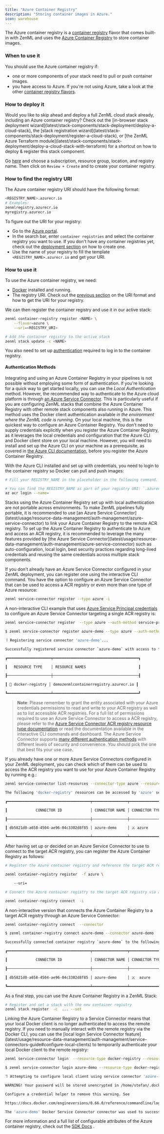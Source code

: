 ```yaml
---
title: "Azure Container Registry"
description: "Storing container images in Azure."
icon: warehouse
---
```


The Azure container registry is a [container registry](latest/stack-components/container-registries) flavor that comes built-in with ZenML and uses the [Azure Container Registry](https://azure.microsoft.com/en-us/services/container-registry/) to store container images.

### When to use it

You should use the Azure container registry if:

* one or more components of your stack need to pull or push container images.
* you have access to Azure. If you're not using Azure, take a look at the other [container registry flavors](latest/stack-components/container-registries#container-registry-flavors).

### How to deploy it

<Info>
    Would you like to skip ahead and deploy a full ZenML cloud stack already, including an Azure container registry? Check out the [in-browser stack deployment wizard](latest/stack-components/stack-deployment/deploy-a-cloud-stack), the [stack registration wizard](latest/stack-components/stack-deployment/register-a-cloud-stack), or [the ZenML Azure Terraform module](latest/stack-components/stack-deployment/deploy-a-cloud-stack-with-terraform) for a shortcut on how to deploy & register this stack component.
</Info>

Go [here](https://portal.azure.com/#create/Microsoft.ContainerRegistry) and choose a subscription, resource group, location, and registry name. Then click on `Review + Create` and to create your container registry.

### How to find the registry URI

The Azure container registry URI should have the following format:

```bash
<REGISTRY_NAME>.azurecr.io
# Examples:
zenmlregistry.azurecr.io
myregistry.azurecr.io
```

To figure out the URI for your registry:

* Go to the [Azure portal](https://portal.azure.com/#home).
* In the search bar, enter `container registries` and select the container registry you want to use. If you don't have any container registries yet, check out the [deployment section](latest/stack-components/container-registries/azure#how-to-deploy-it) on how to create one.
* Use the name of your registry to fill the template `<REGISTRY_NAME>.azurecr.io` and get your URI.

### How to use it

To use the Azure container registry, we need:

* [Docker](https://www.docker.com) installed and running.
* The registry URI. Check out the [previous section](latest/stack-components/container-registries/azure#how-to-find-the-registry-uri) on the URI format and how to get the URI for your registry.

We can then register the container registry and use it in our active stack:

```bash
zenml container-registry register <NAME> \
    --flavor=azure \
    --uri=<REGISTRY_URI>

# Add the container registry to the active stack
zenml stack update -c <NAME>
```

You also need to set up [authentication](latest/stack-components/container-registries/azure#authentication-methods) required to log in to the container registry.

#### Authentication Methods

Integrating and using an Azure Container Registry in your pipelines is not possible without employing some form of authentication. If you're looking for a quick way to get started locally, you can use the _Local Authentication_ method. However, the recommended way to authenticate to the Azure cloud platform is through [an Azure Service Connector](latest/usage/resource-data-management/auth-management/azure-service-connector). This is particularly useful if you are configuring ZenML stacks that combine the Azure Container Registry with other remote stack components also running in Azure.
<Tabs>
    <Tab title="Local Authentication">
This method uses the Docker client authentication available _in the environment where the ZenML code is running_. On your local machine, this is the quickest way to configure an Azure Container Registry. You don't need to supply credentials explicitly when you register the Azure Container Registry, as it leverages the local credentials and configuration that the Azure CLI and Docker client store on your local machine. However, you will need to install and set up the Azure CLI on your machine as a prerequisite, as covered in [the Azure CLI documentation](https://docs.microsoft.com/en-us/cli/azure/install-azure-cli), before you register the Azure Container Registry.

With the Azure CLI installed and set up with credentials, you need to login to the container registry so Docker can pull and push images:

```bash
# Fill your REGISTRY_NAME in the placeholder in the following command.

# You can find the REGISTRY_NAME as part of your registry URI: `.azurecr.io`
az acr login --name=
```

<Note>
    Stacks using the Azure Container Registry set up with local authentication are not portable across environments. To make ZenML pipelines fully portable, it is recommended to use [an Azure Service Connector](latest/usage/resource-data-management/auth-management/azure-service-connector) to link your Azure Container Registry to the remote ACR registry.

</Note>
    </Tab>
    <Tab title="Azure Service Connector (recommended)">
    To set up the Azure Container Registry to authenticate to Azure and access an ACR registry, it is recommended to leverage the many features provided by [the Azure Service Connector](latest/usage/resource-data-management/auth-management/azure-service-connector) such as auto-configuration, local login, best security practices regarding long-lived credentials and reusing the same credentials across multiple stack components.

If you don't already have an Azure Service Connector configured in your ZenML deployment, you can register one using the interactive CLI command. You have the option to configure an Azure Service Connector that can be used to access a ACR registry or even more than one type of Azure resource:

```bash
zenml service-connector register --type azure -i
```

A non-interactive CLI example that uses [Azure Service Principal credentials](https://learn.microsoft.com/en-us/azure/active-directory/develop/app-objects-and-service-principals) to configure an Azure Service Connector targeting a single ACR registry is:

```bash
zenml service-connector register  --type azure --auth-method service-principal --tenant_id= --client_id= --client_secret= --resource-type docker-registry --resource-id
```

```bash Example Command Output
$ zenml service-connector register azure-demo --type azure --auth-method service-principal --tenant_id=a79f3633-8f45-4a74-a42e-68871c17b7fb --client_id=8926254a-8c3f-430a-a2fd-bdab234d491e --client_secret=AzureSuperSecret --resource-type docker-registry --resource-id demozenmlcontainerregistry.azurecr.io

⠸ Registering service connector 'azure-demo'...

Successfully registered service connector `azure-demo` with access to the following resources:

┏━━━━━━━━━━━━━━━━━━━━┯━━━━━━━━━━━━━━━━━━━━━━━━━━━━━━━━━━━━━━━┓

┃   RESOURCE TYPE    │ RESOURCE NAMES                        ┃

┠────────────────────┼───────────────────────────────────────┨

┃ 🐳 docker-registry │ demozenmlcontainerregistry.azurecr.io ┃

┗━━━━━━━━━━━━━━━━━━━━┷━━━━━━━━━━━━━━━━━━━━━━━━━━━━━━━━━━━━━━━┛
```

> **Note**: Please remember to grant the entity associated with your Azure credentials permissions to read and write to your ACR registry as well as to list accessible ACR registries. For a full list of permissions required to use an Azure Service Connector to access a ACR registry, please refer to the [Azure Service Connector ACR registry resource type documentation](latest/usage/resource-data-management/auth-management/azure-service-connector#acr-container-registry) or read the documentation available in the interactive CLI commands and dashboard. The Azure Service Connector supports [many different authentication methods](latest/usage/resource-data-management/auth-management/azure-service-connector#authentication-methods) with different levels of security and convenience. You should pick the one that best fits your use case.

If you already have one or more Azure Service Connectors configured in your ZenML deployment, you can check which of them can be used to access the ACR registry you want to use for your Azure Container Registry by running e.g.:

```bash
zenml service-connector list-resources --connector-type azure --resource-type docker-registry
```

```bash Example Command Output
The following 'docker-registry' resources can be accessed by 'azure' service connectors that you have configured:

┏━━━━━━━━━━━━━━━━━━━━━━━━━━━━━━━━━━━━━━┯━━━━━━━━━━━━━━━━┯━━━━━━━━━━━━━━━━┯━━━━━━━━━━━━━━━━━━━━┯━━━━━━━━━━━━━━━━━━━━━━━━━━━━━━━━━━━━━━━┓

┃             CONNECTOR ID             │ CONNECTOR NAME │ CONNECTOR TYPE │ RESOURCE TYPE      │ RESOURCE NAMES                        ┃

┠──────────────────────────────────────┼────────────────┼────────────────┼────────────────────┼───────────────────────────────────────┨

┃ db5821d0-a658-4504-ae96-04c3302d8f85 │ azure-demo     │ 🇦 azure       │ 🐳 docker-registry │ demozenmlcontainerregistry.azurecr.io ┃

┗━━━━━━━━━━━━━━━━━━━━━━━━━━━━━━━━━━━━━━┷━━━━━━━━━━━━━━━━┷━━━━━━━━━━━━━━━━┷━━━━━━━━━━━━━━━━━━━━┷━━━━━━━━━━━━━━━━━━━━━━━━━━━━━━━━━━━━━━━┛
```

After having set up or decided on an Azure Service Connector to use to connect to the target ACR registry, you can register the Azure Container Registry as follows:

```bash
# Register the Azure container registry and reference the target ACR registry URI

zenml container-registry register  -f azure \

    --uri=

# Connect the Azure container registry to the target ACR registry via an Azure Service Connector

zenml container-registry connect  -i
```

A non-interactive version that connects the Azure Container Registry to a target ACR registry through an Azure Service Connector:

```bash
zenml container-registry connect  --connector
```

```bash Example Command Output
$ zenml container-registry connect azure-demo --connector azure-demo

Successfully connected container registry `azure-demo` to the following resources:

┏━━━━━━━━━━━━━━━━━━━━━━━━━━━━━━━━━━━━━━┯━━━━━━━━━━━━━━━━┯━━━━━━━━━━━━━━━━┯━━━━━━━━━━━━━━━━━━━━┯━━━━━━━━━━━━━━━━━━━━━━━━━━━━━━━━━━━━━━━┓

┃             CONNECTOR ID             │ CONNECTOR NAME │ CONNECTOR TYPE │ RESOURCE TYPE      │ RESOURCE NAMES                        ┃

┠──────────────────────────────────────┼────────────────┼────────────────┼────────────────────┼───────────────────────────────────────┨

┃ db5821d0-a658-4504-ae96-04c3302d8f85 │ azure-demo     │ 🇦  azure       │ 🐳 docker-registry │ demozenmlcontainerregistry.azurecr.io ┃

┗━━━━━━━━━━━━━━━━━━━━━━━━━━━━━━━━━━━━━━┷━━━━━━━━━━━━━━━━┷━━━━━━━━━━━━━━━━┷━━━━━━━━━━━━━━━━━━━━┷━━━━━━━━━━━━━━━━━━━━━━━━━━━━━━━━━━━━━━━┛
```

As a final step, you can use the Azure Container Registry in a ZenML Stack:

```bash
# Register and set a stack with the new container registry
zenml stack register  -c  ... --set
```

<Info>
    Linking the Azure Container Registry to a Service Connector means that your local Docker client is no longer authenticated to access the remote registry. If you need to manually interact with the remote registry via the Docker CLI, you can use the [local login Service Connector feature](latest/usage/resource-data-management/auth-management/service-connectors-guide#configure-local-clients) to temporarily authenticate your local Docker client to the remote registry:

```bash
zenml service-connector login  --resource-type docker-registry --resource-id
```

```bash Example Command Output
$ zenml service-connector login azure-demo --resource-type docker-registry --resource-id demozenmlcontainerregistry.azurecr.io

⠹ Attempting to configure local client using service connector 'azure-demo'...

WARNING! Your password will be stored unencrypted in /home/stefan/.docker/config.json.

Configure a credential helper to remove this warning. See

https://docs.docker.com/engineversions/0.66.0/reference/commandline/login/#credentials-store

The 'azure-demo' Docker Service Connector connector was used to successfully configure the local Docker/OCI container registry client/SDK.
```
</Info>
    </Tab>
</Tabs>

For more information and a full list of configurable attributes of the Azure container registry, check out the [SDK Docs](https://sdkdocs.zenml.io/latest/core%5Fcode%5Fdocs/core-container%5Fregistries/#zenml.container%5Fregistries.azure%5Fcontainer%5Fregistry.AzureContainerRegistry) .


